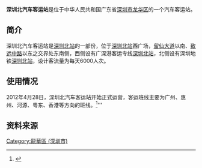'''深圳北汽车客运站'''是位于中华人民共和国广东省[[深圳市|深圳市]][[龙华区_(深圳市)|龙华区]]的一个汽车客运站。

==简介==
深圳北汽车客运站是[[深圳北站|深圳北站]]的一部份，位于[[深圳北站|深圳北站]]西广场，[[留仙大道|留仙大道]]以南、[[致远中路|致远中路]]以东之交界处东南侧，西侧设有广深港客运专线[[深圳北站|深圳北站]]，北侧设有深圳地铁[[深圳北站站|深圳北站]]，设计客流量为每天6000人次。

==使用情况==
2012年4月28日，深圳北汽车客运站开始正式运营，客运班线主要为广州、惠州、河源、粤东、香港等方向的班线。<ref>
{{Cite web|url=http://news.sznews.com/content/2012-04/25/content_6685615.htm|title=深圳北汽车客运站28日运营|date=2012-04-28|publisher=深圳新闻网|language=zh-hans|access-date=2012-05-18|archive-url=https://web.archive.org/web/20120427220814/http://news.sznews.com/content/2012-04/25/content_6685615.htm|archive-date=2012-04-27|dead-url=yes}}
</ref>'''

==资料来源==
{{reflist}}

[[Category:龍華區_(深圳市)|Category:龍華區 (深圳市)]]